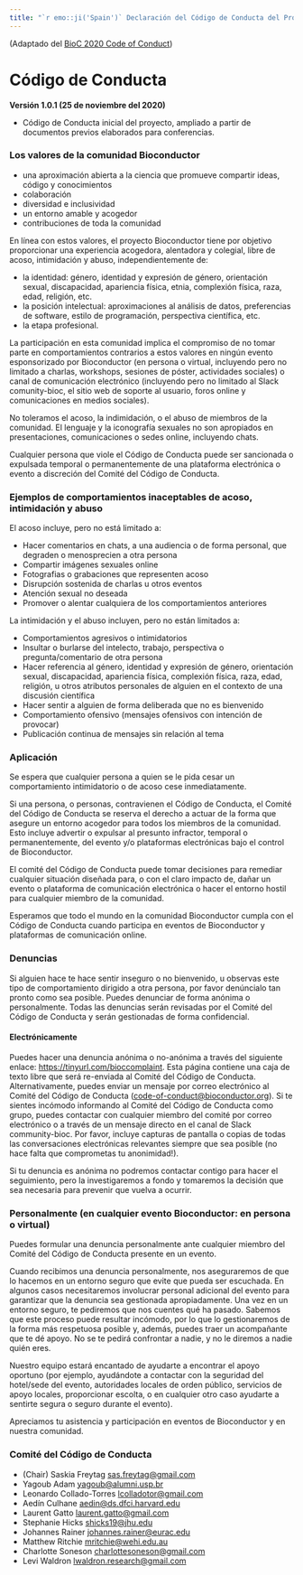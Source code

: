 ```yaml
---
title: "`r emo::ji('Spain')` Declaración del Código de Conducta del Proyecto Bioconductor (Español, España)"
---
```


(Adaptado del [BioC 2020 Code of Conduct][1])

# Código de Conducta

**Versión 1.0.1 (25 de noviembre del 2020)**

* Código de Conducta inicial del proyecto, ampliado a partir de documentos previos elaborados para conferencias.

### Los valores de la comunidad Bioconductor

* una aproximación abierta a la ciencia que promueve compartir ideas, código y conocimientos
* colaboración
* diversidad e inclusividad
* un entorno amable y acogedor
* contribuciones de toda la comunidad

En línea con estos valores, el proyecto Bioconductor tiene por objetivo proporcionar una experiencia acogedora, alentadora y colegial, libre de acoso, intimidación y abuso, independientemente de:

* la identidad: género, identidad y expresión de género, orientación sexual, discapacidad, apariencia física, etnia, complexión física, raza, edad, religión, etc.
* la posición intelectual: aproximaciones al análisis de datos, preferencias de software, estilo de programación, perspectiva científica, etc.
* la etapa profesional.

La participación en esta comunidad implica el compromiso de no tomar parte en comportamientos contrarios a estos valores en ningún evento esponsorizado por Bioconductor (en persona o virtual, incluyendo pero no limitado a charlas, workshops, sesiones de póster, actividades sociales) o canal de comunicación electrónico (incluyendo pero no limitado al Slack comunity-bioc, el sitio web de soporte al usuario, foros online y comunicaciones en medios sociales).

No toleramos el acoso, la indimidación, o el abuso de miembros de la comunidad.
El lenguaje y la iconografía sexuales no son apropiados en presentaciones, comunicaciones o sedes online, incluyendo chats.

Cualquier persona que viole el Código de Conducta puede ser sancionada o expulsada temporal o permanentemente de una plataforma electrónica o evento a discreción del Comité del Código de Conducta.


### Ejemplos de comportamientos inaceptables de acoso, intimidación y abuso

El acoso incluye, pero no está limitado a:

* Hacer comentarios en chats, a una audiencia o de forma personal, que degraden o menosprecien a otra persona
* Compartir imágenes sexuales online
* Fotografias o grabaciones que representen acoso
* Disrupción sostenida de charlas u otros eventos
* Atención sexual no deseada
* Promover o alentar cualquiera de los comportamientos anteriores

La intimidación y el abuso incluyen, pero no están limitados a:

* Comportamientos agresivos o intimidatorios
* Insultar o burlarse del intelecto, trabajo, perspectiva o pregunta/comentario de otra persona
* Hacer referencia al género, identidad y expresión de género, orientación sexual, discapacidad, apariencia física, complexión física, raza, edad, religión, u otros atributos personales de alguien en el contexto de una discusión científica
* Hacer sentir a alguien de forma deliberada que no es bienvenido
* Comportamiento ofensivo (mensajes ofensivos con intención de provocar)
* Publicación continua de mensajes sin relación al tema

### Aplicación

Se espera que cualquier persona a quien se le pida cesar un comportamiento intimidatorio o de acoso cese inmediatamente.

Si una persona, o personas, contravienen el Código de Conducta, el Comité del Código de Conducta se
reserva el derecho a actuar de la forma que asegure un entorno acogedor para todos los miembros de la comunidad.
Esto incluye advertir o expulsar al presunto infractor, temporal o permanentemente, del evento y/o
plataformas electrónicas bajo el control de Bioconductor.

El comité del Código de Conducta puede tomar decisiones para remediar cualquier situación diseñada para,
o con el claro impacto de, dañar un evento o plataforma de comunicación electrónica o hacer el entorno
hostil para cualquier miembro de la comunidad.

Esperamos que todo el mundo en la comunidad Bioconductor cumpla con el Código de Conducta cuando participa
en eventos de Bioconductor y plataformas de comunicación online.

### Denuncias

Si alguien hace te hace sentir inseguro o no bienvenido, u observas este tipo de comportamiento dirigido a otra persona, por favor denúncialo tan pronto
como sea posible. Puedes denunciar de forma anónima o personalmente. Todas las denuncias serán revisadas por el
Comité del Código de Conducta y serán gestionadas de forma confidencial.

#### Electrónicamente

Puedes hacer una denuncia anónima o no-anónima a través del siguiente enlace:
<https://tinyurl.com/bioccomplaint>.
Esta página contiene una caja de texto libre que será re-enviada al Comité del Código de Conducta. Alternativamente, puedes
enviar un mensaje por correo electrónico al Comité del Código de Conducta (<code-of-conduct@bioconductor.org>).
Si te sientes incómodo informando al Comité del Código de Conducta como grupo, puedes contactar con cualquier
miembro del comité por correo electrónico o a través de un mensaje directo en el canal de Slack community-bioc.
Por favor, incluye capturas de pantalla o copias de todas las conversaciones electrónicas relevantes siempre
que sea posible (no hace falta que comprometas tu anonimidad!).

Si tu denuncia es anónima no podremos contactar contigo para hacer el seguimiento, pero la investigaremos a fondo
y tomaremos la decisión que sea necesaria para prevenir que vuelva a ocurrir.

### Personalmente (en cualquier evento Bioconductor: en persona o virtual)

Puedes formular una denuncia personalmente ante cualquier miembro del Comité del Código de Conducta presente en un evento.

Cuando recibimos una denuncia personalmente, nos aseguraremos de que lo hacemos en un entorno seguro que evite que pueda ser escuchada.
En algunos casos necesitaremos involucrar personal adicional del evento para garantizar que la denuncia sea gestionada apropiadamente.
Una vez en un entorno seguro, te pediremos que nos cuentes qué ha pasado.
Sabemos que este proceso puede resultar incómodo, por lo que lo gestionaremos de la forma más respetuosa posible y, además, puedes traer un acompañante que te dé apoyo.
No se te pedirá confrontar a nadie, y no le diremos a nadie quién eres.

Nuestro equipo estará encantado de ayudarte a encontrar el apoyo oportuno (por ejemplo, ayudándote a contactar con la seguridad del hotel/sede del evento, autoridades locales de orden público, servicios de apoyo locales, proporcionar escolta, o en cualquier otro caso ayudarte a sentirte segura o seguro durante el evento).

Apreciamos tu asistencia y participación en eventos de Bioconductor y en nuestra comunidad.

### Comité del Código de Conducta

* (Chair) Saskia Freytag <sas.freytag@gmail.com>
* Yagoub Adam <yagoub@alumni.usp.br>
* Leonardo Collado-Torres <lcolladotor@gmail.com>
* Aedín Culhane <aedin@ds.dfci.harvard.edu>
* Laurent Gatto <laurent.gatto@gmail.com>
* Stephanie Hicks <shicks19@jhu.edu>
* Johannes Rainer <johannes.rainer@eurac.edu>
* Matthew Ritchie <mritchie@wehi.edu.au>
* Charlotte Soneson <charlottesoneson@gmail.com>
* Levi Waldron <lwaldron.research@gmail.com>

[1]: https://bioc2020.bioconductor.org/code_of_conduct
